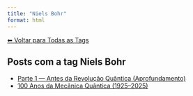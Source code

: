 ```yaml
---
title: "Niels Bohr"
format: html
---
```


[⬅ Voltar para Todas as Tags](../tags.qmd)

## Posts com a tag **Niels Bohr**

- [Parte 1 — Antes da Revolução Quântica (Aprofundamento)](/posts/fisica/parte-1-mecanica-quantica.html)
- [100 Anos da Mecânica Quântica (1925–2025)](/posts/fisica/100-anos-mecanica-quantica.html)
